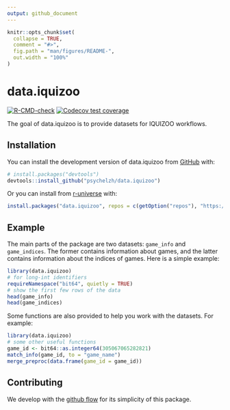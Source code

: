 ```yaml
---
output: github_document
---
```


<!-- README.md is generated from README.Rmd. Please edit that file -->

```r
knitr::opts_chunk$set(
  collapse = TRUE,
  comment = "#>",
  fig.path = "man/figures/README-",
  out.width = "100%"
)
```

# data.iquizoo

<!-- badges: start -->
[![R-CMD-check](https://github.com/psychelzh/data.iquizoo/actions/workflows/R-CMD-check.yaml/badge.svg)](https://github.com/psychelzh/data.iquizoo/actions/workflows/R-CMD-check.yaml)
[![Codecov test coverage](https://codecov.io/gh/psychelzh/data.iquizoo/branch/main/graph/badge.svg)](https://app.codecov.io/gh/psychelzh/data.iquizoo?branch=main)
<!-- badges: end -->

The goal of data.iquizoo is to provide datasets for IQUIZOO workflows.

## Installation

You can install the development version of data.iquizoo from [GitHub](https://github.com/) with:

``` r
# install.packages("devtools")
devtools::install_github("psychelzh/data.iquizoo")
```

Or you can install from [r-universe](https://psychelzh.r-universe.dev/) with:

``` r
install.packages("data.iquizoo", repos = c(getOption("repos"), "https://psychelzh.r-universe.dev"))
```

## Example

The main parts of the package are two datasets: `game_info` and `game_indices`. The former contains information about games, and the latter contains information about the indices of games. Here is a simple example:

```r
library(data.iquizoo)
# for long-int identifiers
requireNamespace("bit64", quietly = TRUE)
# show the first few rows of the data
head(game_info)
head(game_indices)
```

Some functions are also provided to help you work with the datasets. For example:

```r
library(data.iquizoo)
# some other useful functions
game_id <- bit64::as.integer64(305067065282821)
match_info(game_id, to = "game_name")
merge_preproc(data.frame(game_id = game_id))
```

## Contributing

We develop with the [github flow](https://docs.github.com/en/get-started/quickstart/github-flow) for its simplicity of this package.
